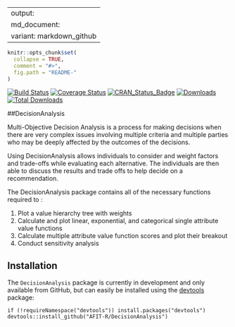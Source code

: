 
---
output:
  md_document:
    variant: markdown_github
---

<!-- README.md is generated from README.Rmd. Please edit that file -->

```r
knitr::opts_chunk$set(
  collapse = TRUE,
  comment = "#>",
  fig.path = "README-"
)
```

[![Build Status](https://travis-ci.org/AFIT-R/DecisionAnalysis.svg?branch=master)](https://travis-ci.org/AFIT-R/DecisionAnalysis)
[![Coverage Status](https://codecov.io/github/AFIT-R/DecisionAnalysis/coverage.svg?branch=master)](https://codecov.io/github/AFIT-R/DecisionAnalysis?branch=master)
[![CRAN_Status_Badge](http://www.r-pkg.org/badges/version/DecisionAnalysis)](https://cran.r-project.org/package=DecisionAnalysis)
[![Downloads](http://cranlogs.r-pkg.org/badges/DecisionAnalysis)](http://cranlogs.r-pkg.org/badges/DecisionAnalysis)
[![Total Downloads](http://cranlogs.r-pkg.org/badges/grand-total/DecisionAnalysis)](http://cranlogs.r-pkg.org/badges/grand-total/DecisionAnalysis)

##DecisionAnalysis

Multi-Objective Decision Analysis is a process for making decisions when there are very complex issues involving multiple criteria and multiple parties who may be deeply affected by the outcomes of the decisions.

Using DecisionAnalysis allows individuals to consider and weight factors and trade-offs while evaluating each alternative. The individuals are then able to discuss the results and trade offs to help decide on a recommendation.

The DecisionAnalysis package contains all of the necessary functions required to :

1. Plot a value hierarchy tree with weights
2. Calculate and plot linear, exponential, and categorical single attribute value functions
3. Calculate multiple attribute value function scores and plot their breakout
4. Conduct sensitivity analysis

## Installation

The `DecisionAnalysis` package is currently in development and only available from GitHub, but can easily be installed using the [devtools](https://cran.r-project.org/web/packages/devtools/index.html) package:

```
if (!requireNamespace("devtools")) install.packages("devtools")
devtools::install_github("AFIT-R/DecisionAnalysis")
```

